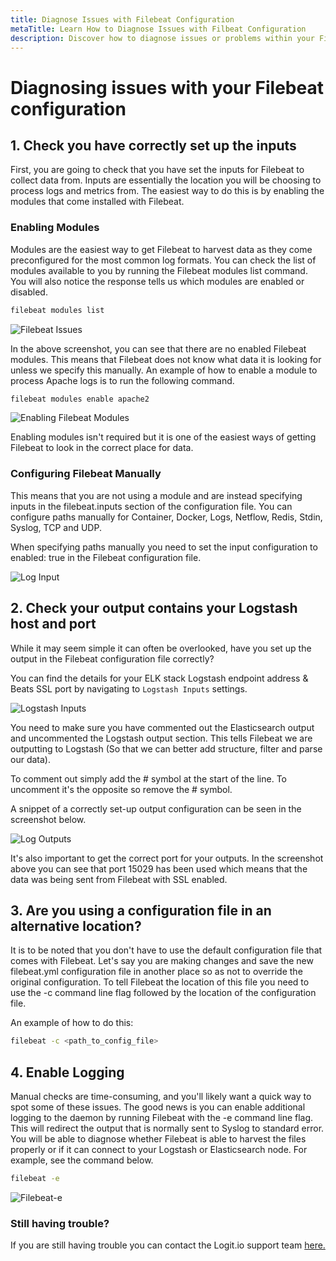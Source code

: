 ```yaml
---
title: Diagnose Issues with Filebeat Configuration
metaTitle: Learn How to Diagnose Issues with Filbeat Configuration
description: Discover how to diagnose issues or problems within your Filebeat configuration in our helpful guide.
---
```


# Diagnosing issues with your Filebeat configuration

## 1. Check you have correctly set up the inputs

First, you are going to check that you have set the inputs for Filebeat to collect data from. Inputs are essentially the location you will be choosing to process logs and metrics from. The easiest way to do this is by enabling the modules that come installed with Filebeat.

### Enabling Modules

Modules are the easiest way to get Filebeat to harvest data as they come preconfigured for the most common log formats. You can check the list of modules available to you by running the Filebeat modules list command. You will also notice the response tells us which modules are enabled or disabled.

```bash
filebeat modules list
```
![Filebeat Issues](@/images/help/log-management/troubleshooting/filebeat-issues.png)

In the above screenshot, you can see that there are no enabled Filebeat modules. This means that Filebeat does not know what data it is looking for unless we specify this manually. An example of how to enable a module to process Apache logs is to run the following command.
```bash
filebeat modules enable apache2
```
![Enabling Filebeat Modules](@/images/help/log-management/troubleshooting/enable-filebeat-modules.png)

Enabling modules isn't required but it is one of the easiest ways of getting Filebeat to look in the correct place for data.

### Configuring Filebeat Manually

This means that you are not using a module and are instead specifying inputs in the filebeat.inputs section of the configuration file. You can configure paths manually for Container, Docker, Logs, Netflow, Redis, Stdin, Syslog, TCP and UDP.

When specifying paths manually you need to set the input configuration to enabled: true in the Filebeat configuration file.

![Log Input](@/images/help/log-management/troubleshooting/log-input.png)

## 2. Check your output contains your Logstash host and port

While it may seem simple it can often be overlooked, have you set up the output in the Filebeat configuration file correctly?

You can find the details for your ELK stack Logstash endpoint address & Beats SSL port by navigating to `Logstash Inputs` settings.

![Logstash Inputs](@/images/help/log-management/troubleshooting/logstash-inputs.png)

You need to make sure you have commented out the Elasticsearch output and uncommented the Logstash output section. This tells Filebeat we are outputting to Logstash (So that we can better add structure, filter and parse our data).

To comment out simply add the # symbol at the start of the line. To uncomment it's the opposite so remove the # symbol.

A snippet of a correctly set-up output configuration can be seen in the screenshot below.

![Log Outputs](@/images/help/log-management/troubleshooting/log-outputs.png)

It's also important to get the correct port for your outputs. In the screenshot above you can see that port 15029 has been used which means that the data was being sent from Filebeat with SSL enabled.

## 3. Are you using a configuration file in an alternative location?

It is to be noted that you don't have to use the default configuration file that comes with Filebeat. Let's say you are making changes and save the new filebeat.yml configuration file in another place so as not to override the original configuration. To tell Filebeat the location of this file you need to use the -c command line flag followed by the location of the configuration file.

An example of how to do this:
```bash
filebeat -c <path_to_config_file>
```
## 4. Enable Logging

Manual checks are time-consuming, and you'll likely want a quick way to spot some of these issues. The good news is you can enable additional logging to the daemon by running Filebeat with the -e command line flag. This will redirect the output that is normally sent to Syslog to standard error. You will be able to diagnose whether Filebeat is able to harvest the files properly or if it can connect to your Logstash or Elasticsearch node. For example, see the command below.
```bash
filebeat -e
```

![Filebeat-e](@/images/help/log-management/troubleshooting/filebeat-e.png)

### Still having trouble?
If you are still having trouble you can contact the Logit.io support team [here.](https://logit.io/about-us/contact-us/)